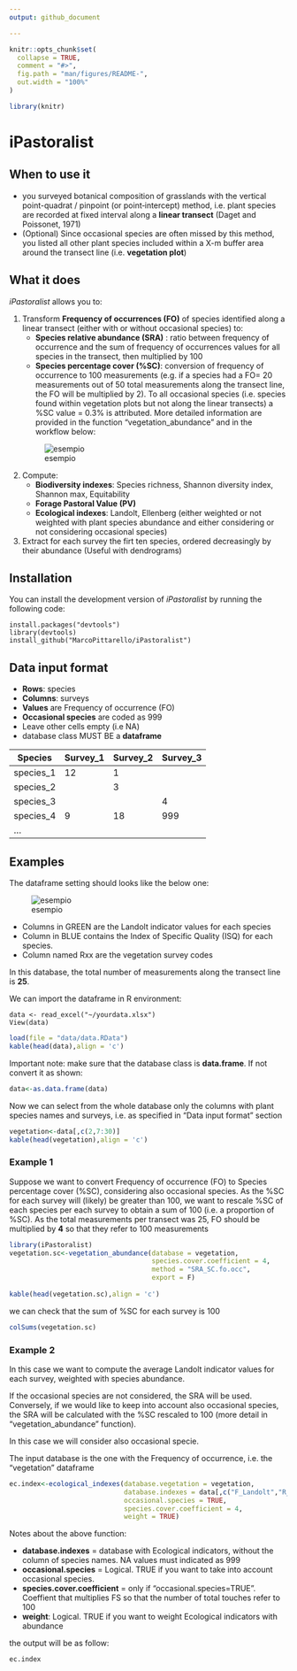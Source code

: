 ```yaml
---
output: github_document

---
```


<!-- README.md is generated from README.Rmd. Please edit that file -->

```r
knitr::opts_chunk$set(
  collapse = TRUE,
  comment = "#>",
  fig.path = "man/figures/README-",
  out.width = "100%"
)

library(knitr)
```

# iPastoralist

<!-- badges: start -->
<!-- badges: end -->

## **When to use it**

* you surveyed botanical composition of grasslands with the vertical point-quadrat / pinpoint (or point‐intercept) method, i.e. plant species are recorded at fixed interval along a **linear transect** (Daget and Poissonet, 1971)
* (Optional) Since occasional species are often missed by this method, you listed all other plant species included within a X-m buffer area around the transect line (i.e. **vegetation plot**)

## **What it does**

*iPastoralist* allows you to:

1. Transform **Frequency of occurrences (FO)** of species identified along a linear transect (either with or without occasional species) to: 
    + **Species relative abundance (SRA)** : ratio between frequency of occurrence and the sum of frequency of occurrences values for all species in the transect, then multiplied by 100
    + **Species percentage cover (%SC)**: conversion of frequency of occurrence to 100 measurements (e.g. if a species had a FO= 20 measurements out of 50 total measurements along                                                 the transect line, the FO will be multiplied by 2). To all  occasional species (i.e. species found within vegetation plots but                                                 not along the linear transects) a %SC value = 0.3% is attributed. More detailed information are provided in the function "vegetation_abundance" and in the workflow below:
    
    ![esempio](image/Wrkflw_abundance_conversion.png)

2. Compute:
    + **Biodiversity indexes**: Species richness, Shannon diversity index, Shannon max, Equitability
    + **Forage Pastoral Value (PV)**
    + **Ecological indexes**: Landolt, Ellenberg (either weighted or not weighted with plant species abundance and either considering or not considering occasional species)
 
3. Extract for each survey the firt ten species, ordered decreasingly by their abundance (Useful with dendrograms)


## Installation

You can install the development version of *iPastoralist* by running the following code:

```
install.packages("devtools")
library(devtools)
install_github("MarcoPittarello/iPastoralist")
```

## **Data input format**

* **Rows**: species
* **Columns**: surveys
* **Values** are Frequency of occurrence (FO)
* **Occasional species** are coded as 999
* Leave other cells empty (i.e NA) 
* database class MUST BE a **dataframe**


Species | Survey_1 | Survey_2 | Survey_3 | ...
---------- | -------- | -------- | -------- |
species_1 |12 | 1| |
species_2 | | 3| |
species_3 | | | 4|
species_4 | 9| 18|999 |
... | | | |


## **Examples**

The dataframe setting should looks like the below one:

![esempio](image/datainput/Diapositiva1.JPG)

* Columns in GREEN are the Landolt indicator values for each species
* Column in BLUE contains the Index of Specific Quality (ISQ) for each species.
* Column named Rxx are the vegetation survey codes 

In this database, the total number of measurements along the transect line is **25**.


We can import the dataframe in R environment:
```
data <- read_excel("~/yourdata.xlsx")
View(data)
```
```r
load(file = "data/data.RData")
kable(head(data),align = 'c')
```


Important note: make sure that the database class is **data.frame**. If not convert it as shown:
```r
data<-as.data.frame(data)
```

Now we can select from the whole database only the columns with plant species names and surveys, i.e. as specified in "Data input format" section
```r
vegetation<-data[,c(2,7:30)]
kable(head(vegetation),align = 'c')
```


### Example 1
Suppose we want to convert Frequency of occurrence (FO) to Species percentage cover (%SC), considering also occasional species. As the %SC for each survey will (likely) be greater than 100, we want to rescale %SC of each species per each survey to obtain a sum of 100 (i.e. a proportion of %SC).
As the total measurements per transect was 25, FO should be multiplied by **4** so that they refer to 100 measurements
```r
library(iPastoralist)
vegetation.sc<-vegetation_abundance(database = vegetation,
                                    species.cover.coefficient = 4,
                                    method = "SRA_SC.fo.occ",
                                    export = F)
                                    
kable(head(vegetation.sc),align = 'c')
```

we can check that the sum of %SC for each survey is 100
```r
colSums(vegetation.sc)
```

### Example 2
In this case we want to compute the average Landolt indicator values for each survey, weighted with species abundance. 

If the occasional species are not considered, the SRA will be used. 
Conversely, if we would like to keep into account also occasional species, the SRA will be calculated with the %SC rescaled to 100 (more detail in "vegetation_abundance" function).

In this case we will consider also occasional specie.

The input database is the one with the Frequency of occurrence, i.e. the "vegetation" dataframe

```r
ec.index<-ecological_indexes(database.vegetation = vegetation,
                             database.indexes = data[,c("F_Landolt","R_Landolt","N_Landolt")],
                             occasional.species = TRUE,
                             species.cover.coefficient = 4,
                             weight = TRUE)
```

Notes about the above function:

* **database.indexes** = database with Ecological indicators, without the column of species names. NA values must indicated as 999
* **occasional.species** = Logical. TRUE if you want to take into account occasional species.
* **species.cover.coefficient** = only if "occasional.species=TRUE". Coeffient that multiplies FS so that the number of total touches refer to 100
* **weight**: Logical. TRUE if you want to weight Ecological indicators with abundance

the output will be as follow:

```r
ec.index
```


